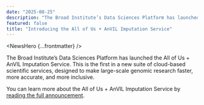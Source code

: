 ```yaml
---
date: "2025-08-25"
description: "The Broad Institute’s Data Sciences Platform has launched the All of Us + AnVIL Imputation Service."
featured: false
title: "Introducing the All of Us + AnVIL Imputation Service"
---
```


<NewsHero {...frontmatter} />

The Broad Institute’s Data Sciences Platform has launched the All of Us + AnVIL Imputation Service. This is the first in a new suite of cloud-based scientific services, designed to make large-scale genomic research faster, more accurate, and more inclusive.

You can learn more about the All of Us + AnVIL Imputation Service by [reading the full announcement](https://terra.bio/introducing-the-all-of-us-anvil-imputation-service).